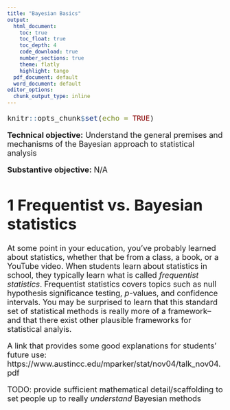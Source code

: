 ```yaml
---
title: "Bayesian Basics"
output:
  html_document:
    toc: true
    toc_float: true
    toc_depth: 4
    code_download: true
    number_sections: true
    theme: flatly
    highlight: tango
  pdf_document: default
  word_document: default
editor_options:
  chunk_output_type: inline
---
```


<font size="4">

```r
knitr::opts_chunk$set(echo = TRUE)
```

**Technical objective:** Understand the general premises and mechanisms of the Bayesian approach to statistical analysis

**Substantive objective:** N/A

# 1 Frequentist vs. Bayesian statistics

At some point in your education, you've probably learned about statistics, whether that be from a class, a book, or a YouTube video. When students learn about statistics in school, they typically learn what is called *frequentist statistics*. Frequentist statistics covers topics such as null hypothesis significance testing, *p*-values, and confidence intervals. You may be surprised to learn that this standard set of statistical methods is really more of a framework--and that there exist other plausible frameworks for statistical analyis.

A link that provides some good explanations for students' future use: https://www.austincc.edu/mparker/stat/nov04/talk_nov04.pdf

TODO: provide sufficient mathematical detail/scaffolding to set people up to really *understand* Bayesian methods

</font>